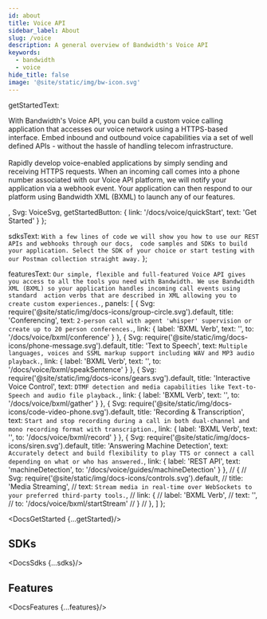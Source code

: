 ```yaml
---
id: about
title: Voice API
sidebar_label: About
slug: /voice
description: A general overview of Bandwidth's Voice API
keywords:
  - bandwidth
  - voice
hide_title: false
image: '@site/static/img/bw-icon.svg'
---
```



  getStartedText: <p>With Bandwidth's Voice API, you can build a custom voice calling application that accesses our voice network using a HTTPS-based interface.
    Embed inbound and outbound voice capabilities via a set of well defined APIs - without the hassle of handling telecom infrastructure.
    <br/><br/>
    Rapidly develop voice-enabled applications by simply sending and receiving HTTPS requests.
    When an incoming call comes into a phone number associated with our Voice API platform, we will notify your application via a webhook event.
    Your application can then respond to our platform using Bandwidth XML (BXML) to launch any of our features.</p>,
  Svg: VoiceSvg,
  getStartedButton: {
    link: '/docs/voice/quickStart',
    text: 'Get Started'
  }
};

  sdksText: `With a few lines of code we will show you how to use our REST APIs and webhooks through our docs, 
    code samples and SDKs to build your application.
    Select the SDK of your choice or start testing with our Postman collection straight away.`
};

  featuresText: `Our simple, flexible and full-featured Voice API gives you access to all the tools you need with Bandwidth.
    We use Bandwidth XML (BXML) so your application handles incoming call events using standard 
    action verbs that are described in XML allowing you to create custom experiences.`,
  panels: [
    {
      Svg: require('@site/static/img/docs-icons/group-circle.svg').default,
      title: 'Conferencing',
      text: `2-person call with agent 'whisper' supervision or create up to 20 person conferences.`,
      link: {
        label: 'BXML Verb',
        text: '<Conference>',
        to: '/docs/voice/bxml/conference'
      }
    },
    {
      Svg: require('@site/static/img/docs-icons/phone-message.svg').default,
      title: 'Text to Speech',
      text: `Multiple languages, voices and SSML markup support including WAV and MP3 audio playback.`,
      link: {
        label: 'BXML Verb',
        text: '<Speak Sentence>',
        to: '/docs/voice/bxml/speakSentence'
      }
    },
    {
      Svg: require('@site/static/img/docs-icons/gears.svg').default,
      title: 'Interactive Voice Control',
      text: `DTMF detection and media capabilities like Text-to-Speech and audio file playback.`,
      link: {
        label: 'BXML Verb',
        text: '<Gather>',
        to: '/docs/voice/bxml/gather'
      }
    },
    {
      Svg: require('@site/static/img/docs-icons/code-video-phone.svg').default,
      title: 'Recording & Transcription',
      text: `Start and stop recording during a call in both dual-channel and mono recording format with transcription.`,
      link: {
        label: 'BXML Verb',
        text: '<Record>',
        to: '/docs/voice/bxml/record'
      }
    },
    {
      Svg: require('@site/static/img/docs-icons/siren.svg').default,
      title: 'Answering Machine Detection',
      text: `Accurately detect and build flexibility to play TTS or connect a call depending on what or who has answered.`,
      link: {
        label: 'REST API',
        text: 'machineDetection',
        to: '/docs/voice/guides/machineDetection'
      }
    },
    // {
    //   Svg: require('@site/static/img/docs-icons/controls.svg').default,
    //   title: 'Media Streaming',
    //   text: `Stream media in real-time over WebSockets to your preferred third-party tools.`,
    //   link: {
    //     label: 'BXML Verb',
    //     text: '<Start Stream>',
    //     to: '/docs/voice/bxml/startStream'
    //   }
    // },
  ]
};

<DocsGetStarted {...getStarted}/>

## SDKs

<DocsSdks {...sdks}/>

## Features

<DocsFeatures {...features}/>